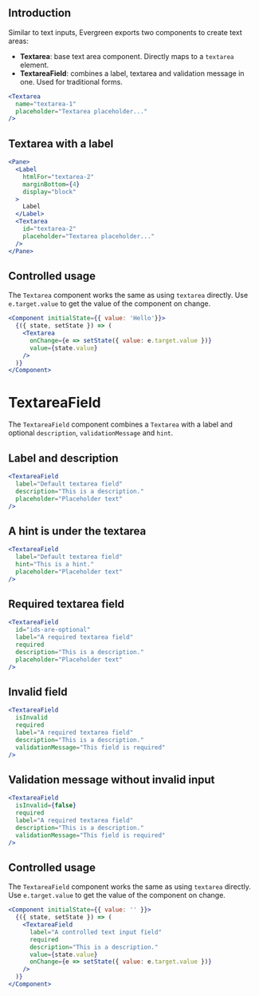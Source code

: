 
## Introduction

Similar to text inputs, Evergreen exports two components to create text areas:

* **Textarea**: base text area component. Directly maps to a `textarea` element.
* **TextareaField**: combines a label, textarea  and validation message in one. Used for traditional forms.


```jsx
<Textarea
  name="textarea-1"
  placeholder="Textarea placeholder..."
/>
```

## Textarea with a label

```jsx
<Pane>
  <Label
    htmlFor="textarea-2"
    marginBottom={4}
    display="block"
  >
    Label
  </Label>
  <Textarea
    id="textarea-2"
    placeholder="Textarea placeholder..."
  />
</Pane>
```

## Controlled usage

The `Textarea` component works the same as using `textarea` directly.
Use `e.target.value` to get the value of the component on change.

```jsx
<Component initialState={{ value: 'Hello'}}>
  {({ state, setState }) => (
    <Textarea
      onChange={e => setState({ value: e.target.value })}
      value={state.value}
    />
  )}
</Component>
```

<PropsTable of="Textarea" />

# TextareaField

The `TextareaField` component combines a `Textarea` with a label and optional
`description`, `validationMessage` and `hint`.


## Label and description

```jsx
<TextareaField
  label="Default textarea field"
  description="This is a description."
  placeholder="Placeholder text"
/>
```

## A hint is under the textarea

```jsx
<TextareaField
  label="Default textarea field"
  hint="This is a hint."
  placeholder="Placeholder text"
/>
```

## Required textarea field

```jsx
<TextareaField
  id="ids-are-optional"
  label="A required textarea field"
  required
  description="This is a description."
  placeholder="Placeholder text"
/>
```

## Invalid field

```jsx
<TextareaField
  isInvalid
  required
  label="A required textarea field"
  description="This is a description."
  validationMessage="This field is required"
/>
```

## Validation message without invalid input

```jsx
<TextareaField
  isInvalid={false}
  required
  label="A required textarea field"
  description="This is a description."
  validationMessage="This field is required"
/>
```

## Controlled usage

The `TextareaField` component works the same as using `textarea` directly.
Use `e.target.value` to get the value of the component on change.

```jsx
<Component initialState={{ value: '' }}>
  {({ state, setState }) => (
    <TextareaField
      label="A controlled text input field"
      required
      description="This is a description."
      value={state.value}
      onChange={e => setState({ value: e.target.value })}
    />
  )}
</Component>
```

<PropsTable of="TextareaField" />